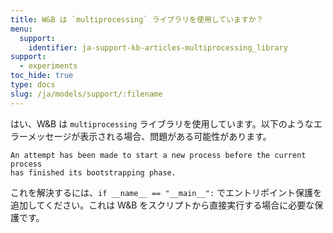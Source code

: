```yaml
---
title: W&B は `multiprocessing` ライブラリを使用していますか？
menu:
  support:
    identifier: ja-support-kb-articles-multiprocessing_library
support:
  - experiments
toc_hide: true
type: docs
slug: /ja/models/support/:filename
---
```

はい、W&B は `multiprocessing` ライブラリを使用しています。以下のようなエラーメッセージが表示される場合、問題がある可能性があります。

```
An attempt has been made to start a new process before the current process 
has finished its bootstrapping phase.
```

これを解決するには、`if __name__ == "__main__":` でエントリポイント保護を追加してください。これは W&B をスクリプトから直接実行する場合に必要な保護です。